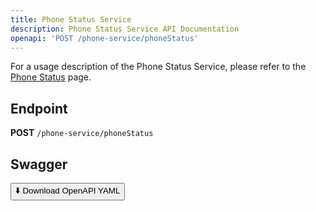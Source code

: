 ```yaml
---
title: Phone Status Service
description: Phone Status Service API Documentation
openapi: 'POST /phone-service/phoneStatus'
---
```


For a usage description of the Phone Status Service, please refer to the [Phone Status](/essentials/phoneServices) page.

## Endpoint

**POST** `/phone-service/phoneStatus`

## Swagger
<a href="/public/downloads/swagger/phoneServices/phoneService.postman_collection.json" download="phoneService.postman_collection.json">
  <button>⬇️ Download OpenAPI YAML</button>
</a>